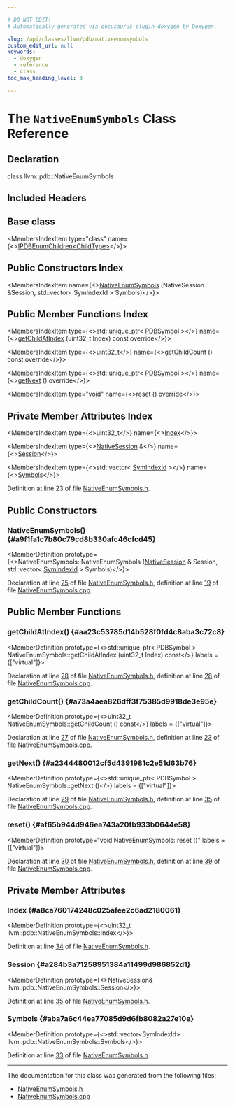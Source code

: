 ```yaml
---

# DO NOT EDIT!
# Automatically generated via docusaurus-plugin-doxygen by Doxygen.

slug: /api/classes/llvm/pdb/nativeenumsymbols
custom_edit_url: null
keywords:
  - doxygen
  - reference
  - class
toc_max_heading_level: 3

---
```





# The `NativeEnumSymbols` Class Reference

<DoxygenPage pluginConfig={pluginConfig}>



## Declaration

<CodeBlock>class llvm::pdb::NativeEnumSymbols</CodeBlock>

## Included Headers

<IncludesList>
<IncludesListItem
  filePath="llvm/DebugInfo/PDB/Native/NativeEnumSymbols.h"
  permalink="/docs/api/files/include/include/llvm/include/llvm/debuginfo/include/llvm/debuginfo/pdb/include/llvm/debuginfo/pdb/native/nativeenumsymbols-h"
  isLocal="true" />
</IncludesList>

## Base class

<MembersIndex>

<MembersIndexItem
  type="class"
  name={<><a href="/docs/api/classes/llvm/pdb/ipdbenumchildren">IPDBEnumChildren&lt;ChildType&gt;</a></>}>
</MembersIndexItem>

</MembersIndex>

## Public Constructors Index

<MembersIndex>

<MembersIndexItem
  name={<><a href="#a9f1fa1c7b80c79cd8b330afc46cfcd45">NativeEnumSymbols</a> (NativeSession &amp;Session, std::vector&lt; SymIndexId &gt; Symbols)</>}>
</MembersIndexItem>

</MembersIndex>

## Public Member Functions Index

<MembersIndex>

<MembersIndexItem
  type={<>std::unique&#95;ptr&lt; <a href="/docs/api/classes/llvm/pdb/pdbsymbol">PDBSymbol</a> &gt;</>}
  name={<><a href="#aa23c53785d14b528f0fd4c8aba3c72c8">getChildAtIndex</a> (uint32&#95;t Index) const override</>}>
</MembersIndexItem>

<MembersIndexItem
  type={<>uint32&#95;t</>}
  name={<><a href="#a73a4aea826dff3f75385d9918de3e95e">getChildCount</a> () const override</>}>
</MembersIndexItem>

<MembersIndexItem
  type={<>std::unique&#95;ptr&lt; <a href="/docs/api/classes/llvm/pdb/pdbsymbol">PDBSymbol</a> &gt;</>}
  name={<><a href="#a2344480012cf5d4391981c2e51d63b76">getNext</a> () override</>}>
</MembersIndexItem>

<MembersIndexItem
  type="void"
  name={<><a href="#af65b944d946ea743a20fb933b0644e58">reset</a> () override</>}>
</MembersIndexItem>

</MembersIndex>

## Private Member Attributes Index

<MembersIndex>

<MembersIndexItem
  type={<>uint32&#95;t</>}
  name={<><a href="#a8ca760174248c025afee2c6ad2180061">Index</a></>}>
</MembersIndexItem>

<MembersIndexItem
  type={<><a href="/docs/api/classes/llvm/pdb/nativesession">NativeSession</a> &amp;</>}
  name={<><a href="#a284b3a71258951384a11499d986852d1">Session</a></>}>
</MembersIndexItem>

<MembersIndexItem
  type={<>std::vector&lt; <a href="/docs/api/namespaces/llvm/pdb/#a0d95a0af7fff523a0a4bfb7f6b578d12">SymIndexId</a> &gt;</>}
  name={<><a href="#aba7a6c44ea77085d9d6fb8082a27e10e">Symbols</a></>}>
</MembersIndexItem>

</MembersIndex>


Definition at line 23 of file <a href="/docs/api/files/include/include/llvm/include/llvm/debuginfo/include/llvm/debuginfo/pdb/include/llvm/debuginfo/pdb/native/nativeenumsymbols-h">NativeEnumSymbols.h</a>.

<SectionDefinition>

## Public Constructors

### NativeEnumSymbols() {#a9f1fa1c7b80c79cd8b330afc46cfcd45}

<MemberDefinition
  prototype={<>NativeEnumSymbols::NativeEnumSymbols (<a href="/docs/api/classes/llvm/pdb/nativesession">NativeSession</a> &amp; Session, std::vector&lt; <a href="/docs/api/namespaces/llvm/pdb/#a0d95a0af7fff523a0a4bfb7f6b578d12">SymIndexId</a> &gt; Symbols)</>}>

Declaration at line <a href="/docs/api/files/include/include/llvm/include/llvm/debuginfo/include/llvm/debuginfo/pdb/include/llvm/debuginfo/pdb/native/nativeenumsymbols-h/#l00025">25</a> of file <a href="/docs/api/files/include/include/llvm/include/llvm/debuginfo/include/llvm/debuginfo/pdb/include/llvm/debuginfo/pdb/native/nativeenumsymbols-h">NativeEnumSymbols.h</a>, definition at line <a href="/docs/api/files/lib/lib/debuginfo/lib/debuginfo/pdb/lib/debuginfo/pdb/native/nativeenumsymbols-cpp/#l00019">19</a> of file <a href="/docs/api/files/lib/lib/debuginfo/lib/debuginfo/pdb/lib/debuginfo/pdb/native/nativeenumsymbols-cpp">NativeEnumSymbols.cpp</a>.
</MemberDefinition>

</SectionDefinition>

<SectionDefinition>

## Public Member Functions

### getChildAtIndex() {#aa23c53785d14b528f0fd4c8aba3c72c8}

<MemberDefinition
  prototype={<>std::unique&#95;ptr&lt; PDBSymbol &gt; NativeEnumSymbols::getChildAtIndex (uint32&#95;t Index) const</>}
  labels = {["virtual"]}>

Declaration at line <a href="/docs/api/files/include/include/llvm/include/llvm/debuginfo/include/llvm/debuginfo/pdb/include/llvm/debuginfo/pdb/native/nativeenumsymbols-h/#l00028">28</a> of file <a href="/docs/api/files/include/include/llvm/include/llvm/debuginfo/include/llvm/debuginfo/pdb/include/llvm/debuginfo/pdb/native/nativeenumsymbols-h">NativeEnumSymbols.h</a>, definition at line <a href="/docs/api/files/lib/lib/debuginfo/lib/debuginfo/pdb/lib/debuginfo/pdb/native/nativeenumsymbols-cpp/#l00028">28</a> of file <a href="/docs/api/files/lib/lib/debuginfo/lib/debuginfo/pdb/lib/debuginfo/pdb/native/nativeenumsymbols-cpp">NativeEnumSymbols.cpp</a>.
</MemberDefinition>

### getChildCount() {#a73a4aea826dff3f75385d9918de3e95e}

<MemberDefinition
  prototype={<>uint32&#95;t NativeEnumSymbols::getChildCount () const</>}
  labels = {["virtual"]}>

Declaration at line <a href="/docs/api/files/include/include/llvm/include/llvm/debuginfo/include/llvm/debuginfo/pdb/include/llvm/debuginfo/pdb/native/nativeenumsymbols-h/#l00027">27</a> of file <a href="/docs/api/files/include/include/llvm/include/llvm/debuginfo/include/llvm/debuginfo/pdb/include/llvm/debuginfo/pdb/native/nativeenumsymbols-h">NativeEnumSymbols.h</a>, definition at line <a href="/docs/api/files/lib/lib/debuginfo/lib/debuginfo/pdb/lib/debuginfo/pdb/native/nativeenumsymbols-cpp/#l00023">23</a> of file <a href="/docs/api/files/lib/lib/debuginfo/lib/debuginfo/pdb/lib/debuginfo/pdb/native/nativeenumsymbols-cpp">NativeEnumSymbols.cpp</a>.
</MemberDefinition>

### getNext() {#a2344480012cf5d4391981c2e51d63b76}

<MemberDefinition
  prototype={<>std::unique&#95;ptr&lt; PDBSymbol &gt; NativeEnumSymbols::getNext ()</>}
  labels = {["virtual"]}>

Declaration at line <a href="/docs/api/files/include/include/llvm/include/llvm/debuginfo/include/llvm/debuginfo/pdb/include/llvm/debuginfo/pdb/native/nativeenumsymbols-h/#l00029">29</a> of file <a href="/docs/api/files/include/include/llvm/include/llvm/debuginfo/include/llvm/debuginfo/pdb/include/llvm/debuginfo/pdb/native/nativeenumsymbols-h">NativeEnumSymbols.h</a>, definition at line <a href="/docs/api/files/lib/lib/debuginfo/lib/debuginfo/pdb/lib/debuginfo/pdb/native/nativeenumsymbols-cpp/#l00035">35</a> of file <a href="/docs/api/files/lib/lib/debuginfo/lib/debuginfo/pdb/lib/debuginfo/pdb/native/nativeenumsymbols-cpp">NativeEnumSymbols.cpp</a>.
</MemberDefinition>

### reset() {#af65b944d946ea743a20fb933b0644e58}

<MemberDefinition
  prototype="void NativeEnumSymbols::reset ()"
  labels = {["virtual"]}>

Declaration at line <a href="/docs/api/files/include/include/llvm/include/llvm/debuginfo/include/llvm/debuginfo/pdb/include/llvm/debuginfo/pdb/native/nativeenumsymbols-h/#l00030">30</a> of file <a href="/docs/api/files/include/include/llvm/include/llvm/debuginfo/include/llvm/debuginfo/pdb/include/llvm/debuginfo/pdb/native/nativeenumsymbols-h">NativeEnumSymbols.h</a>, definition at line <a href="/docs/api/files/lib/lib/debuginfo/lib/debuginfo/pdb/lib/debuginfo/pdb/native/nativeenumsymbols-cpp/#l00039">39</a> of file <a href="/docs/api/files/lib/lib/debuginfo/lib/debuginfo/pdb/lib/debuginfo/pdb/native/nativeenumsymbols-cpp">NativeEnumSymbols.cpp</a>.
</MemberDefinition>

</SectionDefinition>

<SectionDefinition>

## Private Member Attributes

### Index {#a8ca760174248c025afee2c6ad2180061}

<MemberDefinition
  prototype={<>uint32&#95;t llvm::pdb::NativeEnumSymbols::Index</>}>

Definition at line <a href="/docs/api/files/include/include/llvm/include/llvm/debuginfo/include/llvm/debuginfo/pdb/include/llvm/debuginfo/pdb/native/nativeenumsymbols-h/#l00034">34</a> of file <a href="/docs/api/files/include/include/llvm/include/llvm/debuginfo/include/llvm/debuginfo/pdb/include/llvm/debuginfo/pdb/native/nativeenumsymbols-h">NativeEnumSymbols.h</a>.
</MemberDefinition>

### Session {#a284b3a71258951384a11499d986852d1}

<MemberDefinition
  prototype={<>NativeSession&amp; llvm::pdb::NativeEnumSymbols::Session</>}>

Definition at line <a href="/docs/api/files/include/include/llvm/include/llvm/debuginfo/include/llvm/debuginfo/pdb/include/llvm/debuginfo/pdb/native/nativeenumsymbols-h/#l00035">35</a> of file <a href="/docs/api/files/include/include/llvm/include/llvm/debuginfo/include/llvm/debuginfo/pdb/include/llvm/debuginfo/pdb/native/nativeenumsymbols-h">NativeEnumSymbols.h</a>.
</MemberDefinition>

### Symbols {#aba7a6c44ea77085d9d6fb8082a27e10e}

<MemberDefinition
  prototype={<>std::vector&lt;SymIndexId&gt; llvm::pdb::NativeEnumSymbols::Symbols</>}>

Definition at line <a href="/docs/api/files/include/include/llvm/include/llvm/debuginfo/include/llvm/debuginfo/pdb/include/llvm/debuginfo/pdb/native/nativeenumsymbols-h/#l00033">33</a> of file <a href="/docs/api/files/include/include/llvm/include/llvm/debuginfo/include/llvm/debuginfo/pdb/include/llvm/debuginfo/pdb/native/nativeenumsymbols-h">NativeEnumSymbols.h</a>.
</MemberDefinition>

</SectionDefinition>

<hr/>

The documentation for this class was generated from the following files:

<ul>
<li><a href="/docs/api/files/include/include/llvm/include/llvm/debuginfo/include/llvm/debuginfo/pdb/include/llvm/debuginfo/pdb/native/nativeenumsymbols-h">NativeEnumSymbols.h</a></li>
<li><a href="/docs/api/files/lib/lib/debuginfo/lib/debuginfo/pdb/lib/debuginfo/pdb/native/nativeenumsymbols-cpp">NativeEnumSymbols.cpp</a></li>
</ul>

</DoxygenPage>

